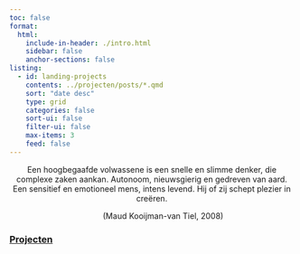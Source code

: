 ```yaml
---
toc: false
format: 
  html: 
    include-in-header: ./intro.html
    sidebar: false
    anchor-sections: false
listing:
  - id: landing-projects
    contents: ../projecten/posts/*.qmd
    sort: "date desc"
    type: grid
    categories: false
    sort-ui: false
    filter-ui: false
    max-items: 3
    feed: false
---
```


::: {.content-container}
::: {.listing-block}
<div style="text-align: center;">
Een hoogbegaafde volwassene is een snelle en slimme denker, die complexe zaken aankan. Autonoom, nieuwsgierig en gedreven van aard. Een sensitief en emotioneel mens, intens levend. Hij of zij schept plezier in creëren.

:   (Maud Kooijman-van Tiel, 2008)
</div>
:::
:::

::: {.content-container}
::: {.listing-block}

### [Projecten](../projecten/index.qmd)

::: {#landing-projects}
:::

:::
:::
